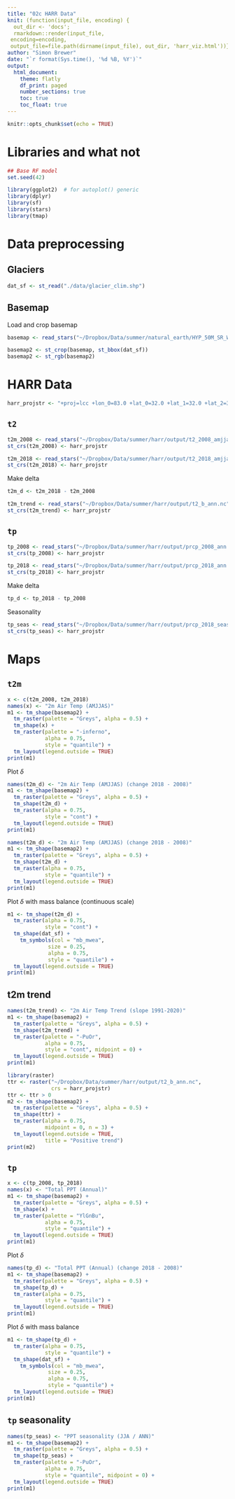 ```yaml
---
title: "02c HARR Data"
knit: (function(input_file, encoding) {
  out_dir <- 'docs';
  rmarkdown::render(input_file,
 encoding=encoding,
 output_file=file.path(dirname(input_file), out_dir, 'harr_viz.html'))})
author: "Simon Brewer"
date: "`r format(Sys.time(), '%d %B, %Y')`"
output:
  html_document:
    theme: flatly
    df_print: paged
    number_sections: true
    toc: true
    toc_float: true
---
```


```r
knitr::opts_chunk$set(echo = TRUE)
```

# Libraries and what not

```r
## Base RF model
set.seed(42)

library(ggplot2)  # for autoplot() generic
library(dplyr)
library(sf)
library(stars)
library(tmap)
```

# Data preprocessing

## Glaciers

```r
dat_sf <- st_read("./data/glacier_clim.shp")
```


## Basemap

Load and crop basemap

```r
basemap <- read_stars("~/Dropbox/Data/summer/natural_earth/HYP_50M_SR_W/HYP_50M_SR_W.tif")

basemap2 <- st_crop(basemap, st_bbox(dat_sf))
basemap2 <- st_rgb(basemap2)
```

# HARR Data

```r
harr_projstr <- "+proj=lcc +lon_0=83.0 +lat_0=32.0 +lat_1=32.0 +lat_2=38.0 +datum=WGS84 +no_defs"
```

## `t2`

```r
t2m_2008 <- read_stars("~/Dropbox/Data/summer/harr/output/t2_2008_amjjas.nc")
st_crs(t2m_2008) <- harr_projstr

t2m_2018 <- read_stars("~/Dropbox/Data/summer/harr/output/t2_2018_amjjas.nc")
st_crs(t2m_2018) <- harr_projstr
```

Make delta

```r
t2m_d <- t2m_2018 - t2m_2008
```

```r
t2m_trend <- read_stars("~/Dropbox/Data/summer/harr/output/t2_b_ann.nc")
st_crs(t2m_trend) <- harr_projstr
```

## `tp`

```r
tp_2008 <- read_stars("~/Dropbox/Data/summer/harr/output/prcp_2008_ann.nc")
st_crs(tp_2008) <- harr_projstr

tp_2018 <- read_stars("~/Dropbox/Data/summer/harr/output/prcp_2018_ann.nc")
st_crs(tp_2018) <- harr_projstr
```

Make delta

```r
tp_d <- tp_2018 - tp_2008
```

Seasonality

```r
tp_seas <- read_stars("~/Dropbox/Data/summer/harr/output/prcp_2018_seas.nc")
st_crs(tp_seas) <- harr_projstr
```

# Maps

## `t2m`

```r
x <- c(t2m_2008, t2m_2018)
names(x) <- "2m Air Temp (AMJJAS)"
m1 <- tm_shape(basemap2) +
  tm_raster(palette = "Greys", alpha = 0.5) +
  tm_shape(x) +
  tm_raster(palette = "-inferno",
            alpha = 0.75, 
            style = "quantile") +
  tm_layout(legend.outside = TRUE)
print(m1)
```

Plot $\delta$

```r
names(t2m_d) <- "2m Air Temp (AMJJAS) (change 2018 - 2008)"
m1 <- tm_shape(basemap2) +
  tm_raster(palette = "Greys", alpha = 0.5) +
  tm_shape(t2m_d) +
  tm_raster(alpha = 0.75, 
            style = "cont") +
  tm_layout(legend.outside = TRUE)
print(m1)
```
```r
names(t2m_d) <- "2m Air Temp (AMJJAS) (change 2018 - 2008)"
m1 <- tm_shape(basemap2) +
  tm_raster(palette = "Greys", alpha = 0.5) +
  tm_shape(t2m_d) +
  tm_raster(alpha = 0.75, 
            style = "quantile") +
  tm_layout(legend.outside = TRUE)
print(m1)
```

Plot $\delta$ with mass balance (continuous scale)

```r
m1 <- tm_shape(t2m_d) +
  tm_raster(alpha = 0.75, 
            style = "cont") +
  tm_shape(dat_sf) + 
    tm_symbols(col = "mb_mwea", 
             size = 0.25, 
             alpha = 0.75, 
             style = "quantile") +
  tm_layout(legend.outside = TRUE)
print(m1)
```

## t2m trend

```r
names(t2m_trend) <- "2m Air Temp Trend (slope 1991-2020)"
m1 <- tm_shape(basemap2) +
  tm_raster(palette = "Greys", alpha = 0.5) +
  tm_shape(t2m_trend) +
  tm_raster(palette = "-PuOr",
            alpha = 0.75, 
            style = "cont", midpoint = 0) +
  tm_layout(legend.outside = TRUE)
print(m1)
```

```r
library(raster)
ttr <- raster("~/Dropbox/Data/summer/harr/output/t2_b_ann.nc",
              crs = harr_projstr)
ttr <- ttr > 0
m2 <- tm_shape(basemap2) +
  tm_raster(palette = "Greys", alpha = 0.5) +
  tm_shape(ttr) +
  tm_raster(alpha = 0.75, 
            midpoint = 0, n = 3) +
  tm_layout(legend.outside = TRUE,
            title = "Positive trend")
print(m2)
```

## `tp`

```r
x <- c(tp_2008, tp_2018)
names(x) <- "Total PPT (Annual)"
m1 <- tm_shape(basemap2) +
  tm_raster(palette = "Greys", alpha = 0.5) +
  tm_shape(x) +
  tm_raster(palette = "YlGnBu",
            alpha = 0.75, 
            style = "quantile") +
  tm_layout(legend.outside = TRUE)
print(m1)
```

Plot $\delta$

```r
names(tp_d) <- "Total PPT (Annual) (change 2018 - 2008)"
m1 <- tm_shape(basemap2) +
  tm_raster(palette = "Greys", alpha = 0.5) +
  tm_shape(tp_d) +
  tm_raster(alpha = 0.75, 
            style = "quantile") +
  tm_layout(legend.outside = TRUE)
print(m1)
```

Plot $\delta$ with mass balance

```r
m1 <- tm_shape(tp_d) +
  tm_raster(alpha = 0.75, 
            style = "quantile") +
  tm_shape(dat_sf) + 
    tm_symbols(col = "mb_mwea", 
             size = 0.25, 
             alpha = 0.75, 
             style = "quantile") +
  tm_layout(legend.outside = TRUE)
print(m1)
```

## `tp` seasonality

```r
names(tp_seas) <- "PPT seasonality (JJA / ANN)"
m1 <- tm_shape(basemap2) +
  tm_raster(palette = "Greys", alpha = 0.5) +
  tm_shape(tp_seas) +
  tm_raster(palette = "-PuOr",
            alpha = 0.75, 
            style = "quantile", midpoint = 0) +
  tm_layout(legend.outside = TRUE)
print(m1)
```

